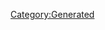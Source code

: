 {{Database/Music/MusicInfo
 |ID=94
 |Cov=92
 |Cd=17
 |Nam=91
 |Div=91
 |Ma=1
 |SerieId=2
 |SerieLogoId=2
 |WavId=92
 |VariationId=0
 |Dsc=91
 |Strt=10
 |ValkyrieBattle=1
 |ValkyrieIntro=1
 |ValkyrieIntroSky=1
 |DivaSolo=0
 |DivaMulti=2
 |Exp=1
}}
[[Category:Generated]]
